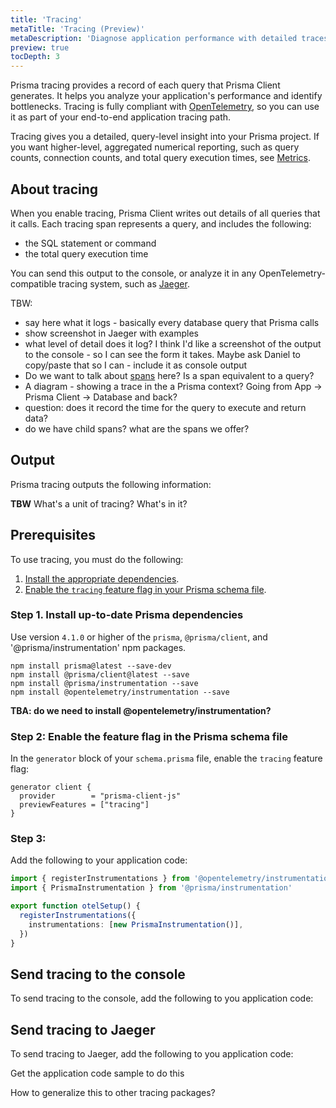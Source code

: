 ```yaml
---
title: 'Tracing'
metaTitle: 'Tracing (Preview)'
metaDescription: 'Diagnose application performance with detailed traces of each query.'
preview: true
tocDepth: 3
---
```


<TopBlock>

Prisma tracing provides a record of each query that Prisma Client generates. It helps you analyze your application's performance and identify bottlenecks. Tracing is fully compliant with [OpenTelemetry](https://opentelemetry.io/), so you can use it as part of your end-to-end application tracing path.

<Admonition type="info">

Tracing gives you a detailed, query-level insight into your Prisma project. If you want higher-level, aggregated numerical reporting, such as query counts, connection counts, and total query execution times, see [Metrics](/concepts/components/prisma-client/metrics).

</Admonition>

</TopBlock>

## About tracing

When you enable tracing, Prisma Client writes out details of all queries that it calls. Each tracing span represents a query, and includes the following:

- the SQL statement or command
- the total query execution time

You can send this output to the console, or analyze it in any OpenTelemetry-compatible tracing system, such as [Jaeger](https://www.jaegertracing.io/).

TBW:

- say here what it logs - basically every database query that Prisma calls
- show screenshot in Jaeger with examples
- what level of detail does it log? I think I'd like a screenshot of the output to the console - so I can see the form it takes. Maybe ask Daniel to copy/paste that so I can - include it as console output
- Do we want to talk about [spans](https://www.jaegertracing.io/docs/1.35/architecture/#span) here? Is a span equivalent to a query?
- A diagram - showing a trace in the a Prisma context? Going from App -> Prisma Client -> Database and back?
- question: does it record the time for the query to execute and return data?
- do we have child spans? what are the spans we offer?

## Output

Prisma tracing outputs the following information:

**TBW**
What's a unit of tracing?
What's in it?

## Prerequisites

To use tracing, you must do the following:

1. [Install the appropriate dependencies](#step-1-install-up-to-date-prisma-dependencies).
1. [Enable the `tracing` feature flag in your Prisma schema file](#step-2-enable-the-feature-flag-in-the-prisma-schema-file).

### Step 1. Install up-to-date Prisma dependencies

Use version `4.1.0` or higher of the `prisma`, `@prisma/client`, and '@prisma/instrumentation' npm packages.

```terminal
npm install prisma@latest --save-dev
npm install @prisma/client@latest --save
npm install @prisma/instrumentation --save
npm install @opentelemetry/instrumentation --save
```

**TBA: do we need to install @opentelemetry/instrumentation?**

### Step 2: Enable the feature flag in the Prisma schema file

In the `generator` block of your `schema.prisma` file, enable the `tracing` feature flag:

```prisma
generator client {
  provider        = "prisma-client-js"
  previewFeatures = ["tracing"]
}
```

### Step 3:

Add the following to your application code:

```ts
import { registerInstrumentations } from '@opentelemetry/instrumentation'
import { PrismaInstrumentation } from '@prisma/instrumentation'

export function otelSetup() {
  registerInstrumentations({
    instrumentations: [new PrismaInstrumentation()],
  })
}
```

## Send tracing to the console

To send tracing to the console, add the following to you application code:

## Send tracing to Jaeger

To send tracing to Jaeger, add the following to you application code:

Get the application code sample to do this

How to generalize this to other tracing packages?
